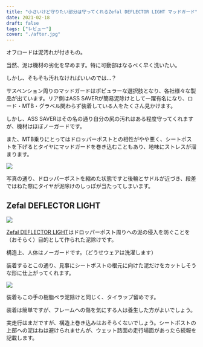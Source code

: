 ```yaml
---
title: "小さいけど守りたい部分は守ってくれるZefal DEFLECTOR LIGHT マッドガード"
date: 2021-02-18
draft: false
tags: ["レビュー"]
cover: "./after.jpg"
---
```


オフロードは泥汚れが付きもの。

当然、泥は機材の劣化を早めます。特に可動部はなるべく早く洗いたい。

しかし、そもそも汚れなければいいのでは…？

サスペンション周りのマッドガードはポピュラーな選択肢となり、各社様々な製品が出ています。リア側はASS SAVERが簡易泥除けとして一躍有名になり、ロード・MTB・グラベル関わらず装着している人をたくさん見かけます。

<LinkBox url="https://www.amazon.co.jp/dp/B06XHQYGKL" isAmazonLink />

しかし、ASS SAVERはその名の通り自分の尻の汚れはある程度守ってくれますが、機材はほぼノーガードです。

また、MTB乗りにとってはドロッパーポストとの相性がやや悪く、シートポストを下げるとタイヤにマッドガードを巻き込むこともあり、地味にストレスが溜まります。

![ ](./before.jpg)

写真の通り、ドロッパーポストを縮めた状態ですと後輪とサドルが近づき、段差ではねた際にタイヤが泥除けのしっぽが当たってしまいます。

## Zefal DEFLECTOR LIGHT

![ ](./cover.jpg)

[Zefal DEFLECTOR LIGHT](https://amzn.to/3rYIqO9)はドロッパーポスト周りへの泥の侵入を防ぐことを（おそらく）目的として作られた泥除けです。

<LinkBox url="https://www.amazon.co.jp/dp/B00XMPQQ1W" isAmazonLink />

構造上、人体はノーガードです。（どうせウェアは洗濯します）

装着するとこの通り、見事にシートポストの根元に向けた泥だけをカットしそうな形に仕上がってくれます。

![ ](./after.jpg)

装着もこの手の樹脂ペラ泥除けと同じく、タイラップ留めです。

装着は簡単ですが、フレームへの傷を気にする人は養生した方がよいでしょう。

実走行はまだですが、構造上巻き込みはおそらくないでしょう。シートポストの上部への泥はねは避けられませんが、ウェット路面の走行場面があったら続報を記載します。

